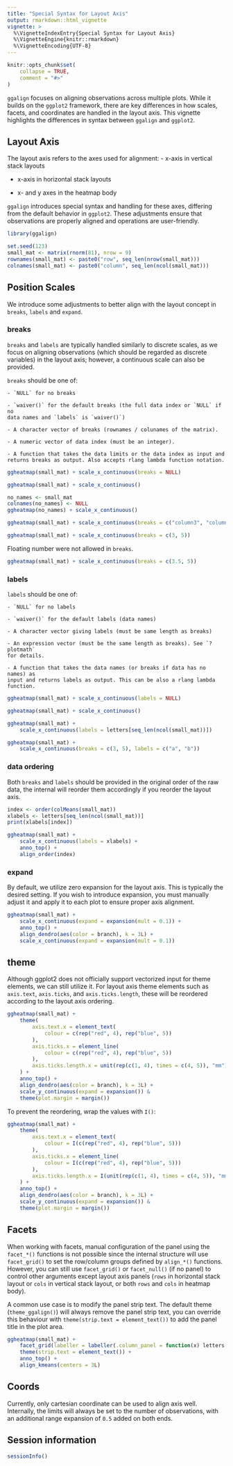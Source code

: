 ```yaml
---
title: "Special Syntax for Layout Axis"
output: rmarkdown::html_vignette
vignette: >
  %\VignetteIndexEntry{Special Syntax for Layout Axis}
  %\VignetteEngine{knitr::rmarkdown}
  %\VignetteEncoding{UTF-8}
---
```


```r
knitr::opts_chunk$set(
    collapse = TRUE,
    comment = "#>"
)
```

`ggalign` focuses on aligning observations across multiple plots. While it
builds on the `ggplot2` framework, there are key differences in how scales,
facets, and coordinates are handled in the layout axis. This vignette highlights
the differences in syntax between `ggalign` and `ggplot2`.

## Layout Axis
The layout axis refers to the axes used for alignment:
- x-axis in vertical stack layouts

- x-axis in horizontal stack layouts

- x- and y axes in the heatmap body

`ggalign` introduces special syntax and handling for these axes, differing from
the default behavior in `ggplot2`. These adjustments ensure that observations
are properly aligned and operations are user-friendly. 

```r
library(ggalign)
```

```r
set.seed(123)
small_mat <- matrix(rnorm(81), nrow = 9)
rownames(small_mat) <- paste0("row", seq_len(nrow(small_mat)))
colnames(small_mat) <- paste0("column", seq_len(ncol(small_mat)))
```

## Position Scales
We introduce some adjustments to better align with the layout concept in
`breaks`, `labels` and `expand`.

### breaks
`breaks` and `labels` are typically handled similarly to discrete scales, as we
focus on aligning observations (which should be regarded as discrete variables)
in the layout axis; however, a continuous scale can also be provided. 

`breaks` should be one of:

    - `NULL` for no breaks

    - `waiver()` for the default breaks (the full data index or `NULL` if no
    data names and `labels` is `waiver()`)

    - A character vector of breaks (rownames / colunames of the matrix).

    - A numeric vector of data index (must be an integer).

    - A function that takes the data limits or the data index as input and
    returns breaks as output. Also accepts rlang lambda function notation. 

```r
ggheatmap(small_mat) + scale_x_continuous(breaks = NULL)
```

```r
ggheatmap(small_mat) + scale_x_continuous()
```

```r
no_names <- small_mat
colnames(no_names) <- NULL
ggheatmap(no_names) + scale_x_continuous()
```

```r
ggheatmap(small_mat) + scale_x_continuous(breaks = c("column3", "column5"))
```

```r
ggheatmap(small_mat) + scale_x_continuous(breaks = c(3, 5))
```

Floating number were not allowed in `breaks`.
```r
ggheatmap(small_mat) + scale_x_continuous(breaks = c(3.5, 5))
```

### labels
`labels` should be one of:

    - `NULL` for no labels

    - `waiver()` for the default labels (data names)

    - A character vector giving labels (must be same length as breaks)

    - An expression vector (must be the same length as breaks). See `?plotmath`
    for details. 

    - A function that takes the data names (or breaks if data has no names) as
    input and returns labels as output. This can be also a rlang lambda
    function.

```r
ggheatmap(small_mat) + scale_x_continuous(labels = NULL)
```

```r
ggheatmap(small_mat) + scale_x_continuous()
```

```r
ggheatmap(small_mat) +
    scale_x_continuous(labels = letters[seq_len(ncol(small_mat))])
```

```r
ggheatmap(small_mat) +
    scale_x_continuous(breaks = c(3, 5), labels = c("a", "b"))
```

### data ordering
Both `breaks` and `labels` should be provided in the original order of the raw
data, the internal will reorder them accordingly if you reorder the layout axis.

```r
index <- order(colMeans(small_mat))
xlabels <- letters[seq_len(ncol(small_mat))]
print(xlabels[index])

ggheatmap(small_mat) +
    scale_x_continuous(labels = xlabels) +
    anno_top() +
    align_order(index)
```

### expand
By default, we utilize zero expansion for the layout axis. This is typically the
desired setting. If you wish to introduce expansion, you must manually adjust it
and apply it to each plot to ensure proper axis alignment.
```r
ggheatmap(small_mat) +
    scale_x_continuous(expand = expansion(mult = 0.1)) +
    anno_top() +
    align_dendro(aes(color = branch), k = 3L) +
    scale_x_continuous(expand = expansion(mult = 0.1))
```

## theme
Although ggplot2 does not officially support vectorized input for theme
elements, we can still utilize it. For layout axis theme elements such as
`axis.text`, `axis.ticks`, and `axis.ticks.length`, these will be reordered
according to the layout axis ordering. 
```r
ggheatmap(small_mat) +
    theme(
        axis.text.x = element_text(
            colour = c(rep("red", 4), rep("blue", 5))
        ),
        axis.ticks.x = element_line(
            colour = c(rep("red", 4), rep("blue", 5))
        ),
        axis.ticks.length.x = unit(rep(c(1, 4), times = c(4, 5)), "mm")
    ) +
    anno_top() +
    align_dendro(aes(color = branch), k = 3L) +
    scale_y_continuous(expand = expansion()) &
    theme(plot.margin = margin())
```

To prevent the reordering, wrap the values with `I()`:
```r
ggheatmap(small_mat) +
    theme(
        axis.text.x = element_text(
            colour = I(c(rep("red", 4), rep("blue", 5)))
        ),
        axis.ticks.x = element_line(
            colour = I(c(rep("red", 4), rep("blue", 5)))
        ),
        axis.ticks.length.x = I(unit(rep(c(1, 4), times = c(4, 5)), "mm"))
    ) +
    anno_top() +
    align_dendro(aes(color = branch), k = 3L) +
    scale_y_continuous(expand = expansion()) &
    theme(plot.margin = margin())
```

## Facets
When working with facets, manual configuration of the panel using the
`facet_*()` functions is not possible since the internal structure will use
`facet_grid()` to set the row/column groups defined by `align_*()` functions.
However, you can still use `facet_grid()` or `facet_null()` (if no panel) to
control other arguments except layout axis panels (`rows` in horizontal stack
layout or `cols` in vertical stack layout, or both `rows` and `cols` in heatmap
body). 

A common use case is to modify the panel strip text. The default theme
(`theme_ggalign()`) will always remove the panel strip text, you can override
this behaviour with `theme(strip.text = element_text())` to add the panel title
in the plot area.
```r
ggheatmap(small_mat) +
    facet_grid(labeller = labeller(.column_panel = function(x) letters[as.integer(x)])) +
    theme(strip.text = element_text()) +
    anno_top() +
    align_kmeans(centers = 3L)
```

## Coords
Currently, only cartesian coordinate can be used to align axis well.
Internally, the limits will always be set to the number of observations, with an
additional range expansion of `0.5` added on both ends. 

## Session information
```r
sessionInfo()
```
